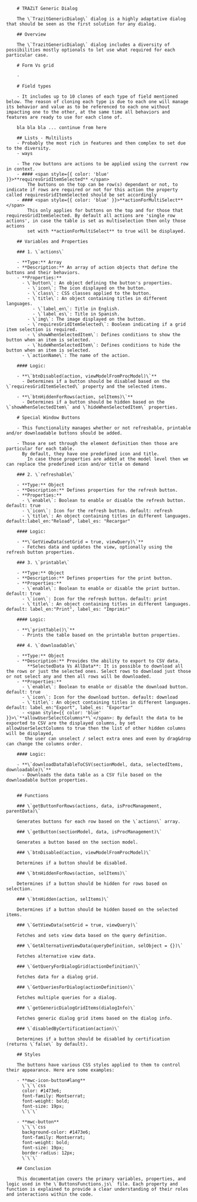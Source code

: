 
<Meta title="TRAZiT Actions/Dialogs/Generic Dialog doc" />


        # TRAZiT Generic Dialog

        The \`TrazitGenericDialog\` dialog is a highly adaptative dialog that should be seen as the first solution for any dialog.

        ## Overview

        The \`TrazitGenericDialog\` dialog includes a diversity of possibilities mostly optionals to let use what required for each particular case.

        # Form Vs grid

        - 

        # Field types

        - It includes up to 10 clones of each type of field mentioned below. The reason of cloning each type is due to each one will manage its behavior and value as to be referenced to each one without impacting one to the other, at the same time all behaviors and features are ready to use for each clone of.
        
        bla bla bla ... continue from here
        
        ## Lists - Multilists
        - Probably the most rich in features and then complex to set due to the diversity.
        - ways

        - The row buttons are actions to be applied using the current row in context.
        - #### <span style={{ color: 'blue' }}>**requiresGridItemSelected** </span>
            The buttons on the top can be row(s) dependant or not, to indicate if rows are required or not for this action the property called requiresGridItemSelected should be set accordingly
        - #### <span style={{ color: 'blue' }}>**actionForMultiSelect** </span>
            This only applies for buttons on the top and for those that requiresGridItemSelected. By default all actions are 'single row actions', in case the table is set as multiselection then only those actions
            set with **actionForMultiSelect** to true will be displayed.
        
        ## Variables and Properties

        ### 1. \`actions\`

        - **Type:** Array
        - **Description:** An array of action objects that define the buttons and their behaviors.
        - **Properties:**
          - \`button\`: An object defining the button's properties.
            - \`icon\`: The icon displayed on the button.
            - \`class\`: CSS classes applied to the button.
            - \`title\`: An object containing titles in different languages.
              - \`label_en\`: Title in English.
              - \`label_es\`: Title in Spanish.
            - \`img\`: The image displayed on the button.
            - \`requiresGridItemSelected\`: Boolean indicating if a grid item selection is required.
            - \`showWhenSelectedItem\`: Defines conditions to show the button when an item is selected.
            - \`hideWhenSelectedItem\`: Defines conditions to hide the button when an item is selected.
          - \`actionName\`: The name of the action.

        #### Logic:

        - **\`btnDisabled(action, viewModelFromProcModel)\`**
          - Determines if a button should be disabled based on the \`requiresGridItemSelected\` property and the selected items.

        - **\`btnHiddenForRows(action, selItems)\`**
          - Determines if a button should be hidden based on the \`showWhenSelectedItem\` and \`hideWhenSelectedItem\` properties.

        # Special Window Buttons 

        - This functionality manages whether or not refreshable, printable and/or downloadable buttons should be added.

        - Those are set through the element definition then those are particular for each table.
          By default, they have one predefined icon and title. 
            In case those properties are added at the model level then we can replace the predefined icon and/or title on demand

        ### 2. \`refreshable\`

        - **Type:** Object
        - **Description:** Defines properties for the refresh button.
        - **Properties:**
          - \`enable\`: Boolean to enable or disable the refresh button. default: true
          - \`icon\`: Icon for the refresh button. default: refresh
          - \`title\`: An object containing titles in different languages. default:label_en:"Reload", label_es: "Recargar"

        #### Logic:

        - **\`GetViewData(setGrid = true, viewQuery)\`**
          - Fetches data and updates the view, optionally using the refresh button properties.

        ### 3. \`printable\`

        - **Type:** Object
        - **Description:** Defines properties for the print button.
        - **Properties:**
          - \`enable\`: Boolean to enable or disable the print button. default: true
          - \`icon\`: Icon for the refresh button. default: print
          - \`title\`: An object containing titles in different languages. default: label_en:"Print", label_es: "Imprimir"

        #### Logic:

        - **\`printTable()\`**
          - Prints the table based on the printable button properties.

        ### 4. \`downloadable\`

        - **Type:** Object
        - **Description:** Provides the ability to export to CSV data.
            **SelectedData Vs AllData**: It is possible to download all the rows or just the selected ones. Select rows to download just those or not select any and then all rows will be downloaded.
        - **Properties:**
          - \`enable\`: Boolean to enable or disable the download button. default: true
          - \`icon\`: Icon for the download button. default: download
          - \`title\`: An object containing titles in different languages. default: label_en:"Export", label_es: "Exportar"
          - <span style={{ color: 'blue' }}>\`**allowUserSelectColumns**\`</span>: By default the data to be exported to CSV are the displayed columns, by set allowUserSelectColumns to true then the list of other hidden columns will be displayed,
           the user can unselect / select extra ones and even by drag&drop can change the columns order.

        #### Logic:

        - **\`downloadDataTableToCSV(sectionModel, data, selectedItems, downloadable)\`**
          - Downloads the data table as a CSV file based on the downloadable button properties.


        ## Functions

        ### \`getButtonForRows(actions, data, isProcManagement, parentData)\`

        Generates buttons for each row based on the \`actions\` array.

        ### \`getButton(sectionModel, data, isProcManagement)\`

        Generates a button based on the section model.

        ### \`btnDisabled(action, viewModelFromProcModel)\`

        Determines if a button should be disabled.

        ### \`btnHiddenForRows(action, selItems)\`

        Determines if a button should be hidden for rows based on selection.

        ### \`btnHidden(action, selItems)\`

        Determines if a button should be hidden based on the selected items.

        ### \`GetViewData(setGrid = true, viewQuery)\`

        Fetches and sets view data based on the query definition.

        ### \`GetAlternativeViewData(queryDefinition, selObject = {})\`

        Fetches alternative view data.

        ### \`GetQueryForDialogGrid(actionDefinition)\`

        Fetches data for a dialog grid.

        ### \`GetQueriesForDialog(actionDefinition)\`

        Fetches multiple queries for a dialog.

        ### \`getGenericDialogGridItems(dialogInfo)\`

        Fetches generic dialog grid items based on the dialog info.

        ### \`disabledByCertification(action)\`

        Determines if a button should be disabled by certification (returns \`false\` by default).

        ## Styles

        The buttons have various CSS styles applied to them to control their appearance. Here are some examples:

        - **mwc-icon-button#lang**
          \`\`\`css
          color: #1473e6;
          font-family: Montserrat;
          font-weight: bold;
          font-size: 19px;
          \`\`\`

        - **mwc-button**
          \`\`\`css
          background-color: #1473e6;
          font-family: Montserrat;
          font-weight: bold;
          font-size: 19px;
          border-radius: 12px;
          \`\`\`

        ## Conclusion

        This documentation covers the primary variables, properties, and logic used in the \`ButtonsFunctions.js\` file. Each property and function is explained to provide a clear understanding of their roles and interactions within the code.